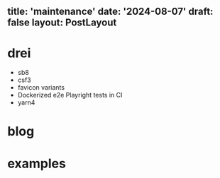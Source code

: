 title: 'maintenance'
date: '2024-08-07'
draft: false
layout: PostLayout
---

# drei

- sb8
- csf3
- favicon variants
- Dockerized e2e Playright tests in CI
- yarn4

# blog

# 

# examples
